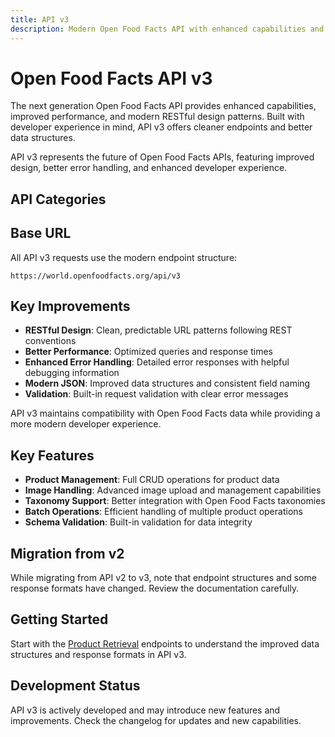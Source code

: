 ```yaml
---
title: API v3
description: Modern Open Food Facts API with enhanced capabilities and improved performance
---
```



# Open Food Facts API v3

The next generation Open Food Facts API provides enhanced capabilities, improved performance, and modern RESTful design patterns. Built with developer experience in mind, API v3 offers cleaner endpoints and better data structures.

<Callout type='info'>
  API v3 represents the future of Open Food Facts APIs, featuring improved design, better error
  handling, and enhanced developer experience.
</Callout>

## API Categories

<Cards>
  <Card
    title='Read Requests'
    description='Modern endpoints for retrieving product data with improved performance'
    href='/docs/v3/read-requests'
  />
  <Card
    title='Write Requests'
    description='Enhanced endpoints for creating and updating product information'
    href='/docs/v3/write-requests'
  />
</Cards>

## Base URL

All API v3 requests use the modern endpoint structure:

```
https://world.openfoodfacts.org/api/v3
```

## Key Improvements

- **RESTful Design**: Clean, predictable URL patterns following REST conventions
- **Better Performance**: Optimized queries and response times
- **Enhanced Error Handling**: Detailed error responses with helpful debugging information
- **Modern JSON**: Improved data structures and consistent field naming
- **Validation**: Built-in request validation with clear error messages

<Callout type='success'>
  API v3 maintains compatibility with Open Food Facts data while providing a more modern developer
  experience.
</Callout>

## Key Features

- **Product Management**: Full CRUD operations for product data
- **Image Handling**: Advanced image upload and management capabilities
- **Taxonomy Support**: Better integration with Open Food Facts taxonomies
- **Batch Operations**: Efficient handling of multiple product operations
- **Schema Validation**: Built-in validation for data integrity

## Migration from v2

<Callout type='warn'>
  While migrating from API v2 to v3, note that endpoint structures and some response formats have
  changed. Review the documentation carefully.
</Callout>

## Getting Started

Start with the [Product Retrieval](/docs/v3/read-requests) endpoints to understand the improved data structures and response formats in API v3.

## Development Status

API v3 is actively developed and may introduce new features and improvements. Check the changelog for updates and new capabilities.

